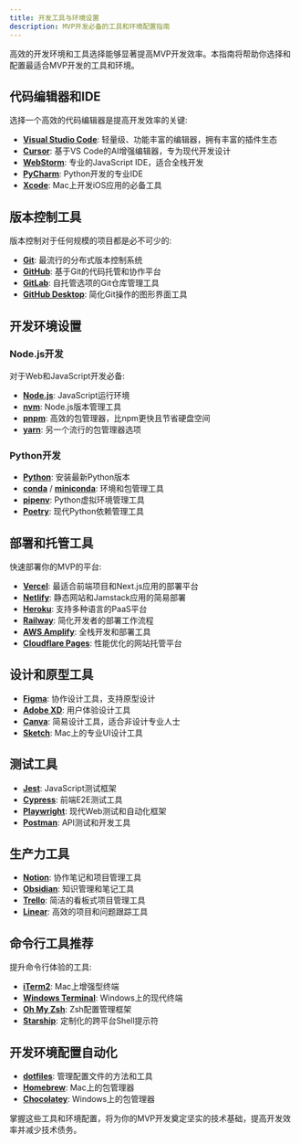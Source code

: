 ```yaml
---
title: 开发工具与环境设置
description: MVP开发必备的工具和环境配置指南
---
```


高效的开发环境和工具选择能够显著提高MVP开发效率。本指南将帮助你选择和配置最适合MVP开发的工具和环境。

## 代码编辑器和IDE

选择一个高效的代码编辑器是提高开发效率的关键:

- **[Visual Studio Code](https://code.visualstudio.com/)**: 轻量级、功能丰富的编辑器，拥有丰富的插件生态
- **[Cursor](https://cursor.sh/)**: 基于VS Code的AI增强编辑器，专为现代开发设计
- **[WebStorm](https://www.jetbrains.com/webstorm/)**: 专业的JavaScript IDE，适合全栈开发
- **[PyCharm](https://www.jetbrains.com/pycharm/)**: Python开发的专业IDE
- **[Xcode](https://developer.apple.com/xcode/)**: Mac上开发iOS应用的必备工具

## 版本控制工具

版本控制对于任何规模的项目都是必不可少的:

- **[Git](https://git-scm.com/)**: 最流行的分布式版本控制系统
- **[GitHub](https://github.com/)**: 基于Git的代码托管和协作平台
- **[GitLab](https://about.gitlab.com/)**: 自托管选项的Git仓库管理工具
- **[GitHub Desktop](https://desktop.github.com/)**: 简化Git操作的图形界面工具

## 开发环境设置

### Node.js开发

对于Web和JavaScript开发必备:

- **[Node.js](https://nodejs.org/)**: JavaScript运行环境
- **[nvm](https://github.com/nvm-sh/nvm)**: Node.js版本管理工具
- **[pnpm](https://pnpm.io/)**: 高效的包管理器，比npm更快且节省硬盘空间
- **[yarn](https://yarnpkg.com/)**: 另一个流行的包管理器选项

### Python开发

- **[Python](https://www.python.org/downloads/)**: 安装最新Python版本
- **[conda](https://conda.io/)** / **[miniconda](https://docs.conda.io/en/latest/miniconda.html)**: 环境和包管理工具
- **[pipenv](https://pipenv.pypa.io/)**: Python虚拟环境管理工具
- **[Poetry](https://python-poetry.org/)**: 现代Python依赖管理工具

## 部署和托管工具

快速部署你的MVP的平台:

- **[Vercel](https://vercel.com/)**: 最适合前端项目和Next.js应用的部署平台
- **[Netlify](https://www.netlify.com/)**: 静态网站和Jamstack应用的简易部署
- **[Heroku](https://www.heroku.com/)**: 支持多种语言的PaaS平台
- **[Railway](https://railway.app/)**: 简化开发者的部署工作流程
- **[AWS Amplify](https://aws.amazon.com/amplify/)**: 全栈开发和部署工具
- **[Cloudflare Pages](https://pages.cloudflare.com/)**: 性能优化的网站托管平台

## 设计和原型工具

- **[Figma](https://www.figma.com/)**: 协作设计工具，支持原型设计
- **[Adobe XD](https://www.adobe.com/products/xd.html)**: 用户体验设计工具
- **[Canva](https://www.canva.com/)**: 简易设计工具，适合非设计专业人士
- **[Sketch](https://www.sketch.com/)**: Mac上的专业UI设计工具

## 测试工具

- **[Jest](https://jestjs.io/)**: JavaScript测试框架
- **[Cypress](https://www.cypress.io/)**: 前端E2E测试工具
- **[Playwright](https://playwright.dev/)**: 现代Web测试和自动化框架
- **[Postman](https://www.postman.com/)**: API测试和开发工具

## 生产力工具

- **[Notion](https://www.notion.so/)**: 协作笔记和项目管理工具
- **[Obsidian](https://obsidian.md/)**: 知识管理和笔记工具
- **[Trello](https://trello.com/)**: 简洁的看板式项目管理工具
- **[Linear](https://linear.app/)**: 高效的项目和问题跟踪工具

## 命令行工具推荐

提升命令行体验的工具:

- **[iTerm2](https://iterm2.com/)**: Mac上增强型终端
- **[Windows Terminal](https://github.com/microsoft/terminal)**: Windows上的现代终端
- **[Oh My Zsh](https://ohmyz.sh/)**: Zsh配置管理框架
- **[Starship](https://starship.rs/)**: 定制化的跨平台Shell提示符

## 开发环境配置自动化

- **[dotfiles](https://dotfiles.github.io/)**: 管理配置文件的方法和工具
- **[Homebrew](https://brew.sh/)**: Mac上的包管理器
- **[Chocolatey](https://chocolatey.org/)**: Windows上的包管理器

掌握这些工具和环境配置，将为你的MVP开发奠定坚实的技术基础，提高开发效率并减少技术债务。 